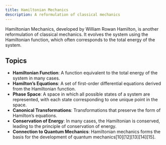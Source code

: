 ```yaml
---
title: Hamiltonian Mechanics
description: A reformulation of classical mechanics
---
```


Hamiltonian Mechanics, developed by William Rowan Hamilton, is another reformulation of classical mechanics. It evolves the system using the Hamiltonian function, which often corresponds to the total energy of the system.

## Topics

- **Hamiltonian Function**: A function equivalent to the total energy of the system in many cases.
- **Hamilton's Equations**: A set of first-order differential equations derived from the Hamiltonian function.
- **Phase Space**: A space in which all possible states of a system are represented, with each state corresponding to one unique point in the space.
- **Canonical Transformations**: Transformations that preserve the form of Hamilton's equations.
- **Conservation of Energy**: In many cases, the Hamiltonian is conserved, leading to the principle of conservation of energy.
- **Connection to Quantum Mechanics**: Hamiltonian mechanics forms the basis for the development of quantum mechanics[10][12][13][14][15].
